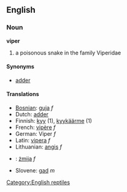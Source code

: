 ==English==
===Noun===
'''viper'''

# a poisonous snake in the family Viperidae

====Synonyms====
*[[adder]]

====Translations====
*[[Bosnian]]: [[guja]] ''f''
*Dutch: [[adder#Dutch|adder]]
*Finnish: [[kyy]] (1), [[kyykäärme]] (1)
*French: [[vipère]] ''f''
*German: Viper ''f''
*Latin: [[vipera]] ''f''
*Lithuanian: [[angis]] ''f''
*{{pl}}: [[żmija]] ''f''
*Slovene: [[gad]] ''m''

[[Category:English reptiles]]